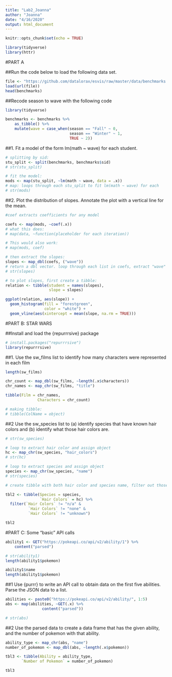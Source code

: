 ```yaml
---
title: "Lab2_Joanna"
author: "Joanna"
date: "4/16/2020"
output: html_document
---
```


```r
knitr::opts_chunk$set(echo = TRUE)

library(tidyverse)
library(httr)

```

#PART A

##Run the code below to load the following data set.
```r

file <- "https://github.com/datalorax/esvis/raw/master/data/benchmarks.rda"
load(url(file))
head(benchmarks)

```

##Recode season to wave with the following code
```r

library(tidyverse)

benchmarks <- benchmarks %>%
    as_tibble() %>%
    mutate(wave = case_when(season == "Fall" ~ 0,
                            season == "Winter" ~ 1,
                            TRUE ~ 2))

```

##1. Fit a model of the form lm(math ~ wave) for each student.
```r

# splitting by sid:
stu_split <- split(benchmarks, benchmarks$sid)
# str(stu_split)

# fit the model:
mods <- map(stu_split, ~lm(math ~ wave, data = .x))
# map: loops through each stu_split to fit lm(math ~ wave) for each
# str(mods)

```

##2. Plot the distribution of slopes. Annotate the plot with a vertical line for the mean.
```r

#coef extracts coefficients for any model

coefs <- map(mods, ~coef(.x))
# what this does: 
# map(data, ~function(placeholder for each iteration))

# This would also work: 
# map(mods, coef)

# then extract the slopes:  
slopes <- map_dbl(coefs, ("wave"))
# return a dbl vector. loop through each list in coefs, extract "wave"
# str(slopes)

# to plot slopes, first create a tibble: 
relation <- tibble(student = names(slopes),
                   slope = slopes)

ggplot(relation, aes(slope)) +
  geom_histogram(fill = "forestgreen",
                 color = "white") +
  geom_vline(aes(xintercept = mean(slope, na.rm = TRUE)))

```

#PART B: STAR WARS

##Install and load the {repurrrsive} package
```r

# install.packages("repurrrsive")
library(repurrrsive)
```

##1. Use the sw_films list to identify how many characters were represented in each film


```r

length(sw_films)

chr_count <- map_dbl(sw_films, ~length(.x$characters))
chr_names <- map_chr(sw_films, "title")

tibble(Film = chr_names,
              Characters = chr_count)

# making tibble: 
# tibble(ColName = object)

```

##2 Use the sw_species list to (a) identify species that have known hair colors and (b) identify what those hair colors are.
```r

# str(sw_species)

# loop to extract hair color and assign object
hc <- map_chr(sw_species, "hair_colors")
# str(hc)

# loop to extract species and assign object 
species <- map_chr(sw_species, "name")
# str(species)

# create tibble with both hair color and species name, filter out those with unknown hair color: 

tbl2 <- tibble(Species = species,
               `Hair Colors` = hc) %>% 
  filter(`Hair Colors` != "n/a" &
          `Hair Colors` != "none" & 
          `Hair Colors` != "unknown")

tbl2

```

#PART C: Some "basic" API calls
```r

ability1 <- GET("https://pokeapi.co/api/v2/ability/1") %>%
    content("parsed") 

# str(ability1)
length(ability1$pokemon)

ability1$name
length(ability1$pokemon)

```

##1 Use {purrr} to write an API call to obtain data on the first five abilities. Parse the JSON data to a list.

```r

abilities <- paste0("https://pokeapi.co/api/v2/ability/", 1:5)
abs <- map(abilities, ~GET(.x) %>% 
                content("parsed"))

# str(abs)

```
##2 Use the parsed data to create a data frame that has the given ability, and the number of pokemon with that ability.

```r

ability_type <- map_chr(abs, "name")
number_of_pokemon <- map_dbl(abs, ~length(.x$pokemon))

tbl3 <- tibble(Ability = ability_type,
       `Number of Pokemon` = number_of_pokemon)

tbl3
```


